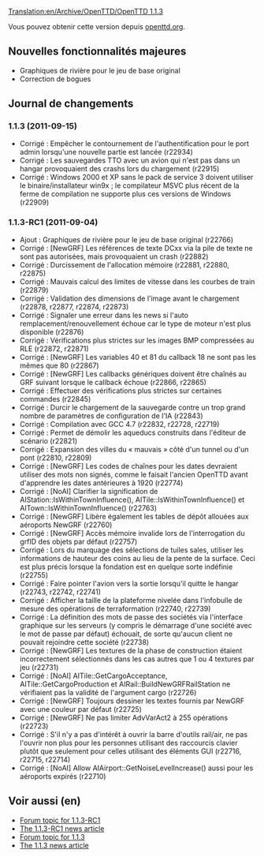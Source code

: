 [[Translation:en/Archive/OpenTTD/OpenTTD 1.1.3]]

{{fr/Archive/OpenTTD/Navigation}}
{{fr/Archive/OpenTTD/Livraison|prec=fr/Archive/OpenTTD/OpenTTD 1.1.2|suiv=fr/Archive/OpenTTD/OpenTTD 1.1.4|date=15/09/2011}}

Vous pouvez obtenir cette version depuis [http://www.openttd.org/download-stable/1.1.3 openttd.org].

==Nouvelles fonctionnalités majeures==

* Graphiques de rivière pour le jeu de base original
* Correction de bogues

==Journal de changements==

===1.1.3 (2011-09-15)===
* Corrigé : Empêcher le contournement de l'authentification pour le port admin lorsqu'une nouvelle partie est lancée {{en/Flyspray|4771}} (r22934)
* Corrigé : Les sauvegardes TTO avec un avion qui n'est pas dans un hangar provoquaient des crashs lors du chargement (r22915)
* Corrigé : Windows 2000 et XP sans le pack de service 3 doivent utiliser le binaire/installateur win9x ; le compilateur MSVC plus récent de la ferme de compilation ne supporte plus ces versions de Windows {{en/Flyspray|4749}} (r22909)

===1.1.3-RC1 (2011-09-04)===
* Ajout : Graphiques de rivière pour le jeu de base original (r22766)
* Corrigé : [NewGRF] Les références de texte DCxx via la pile de texte ne sont pas autorisées, mais provoquaient un crash {{en/Flyspray|4758}} (r22882)
* Corrigé : Durcissement de l'allocation mémoire (r22881, r22880, r22875)
* Corrigé : Mauvais calcul des limites de vitesse dans les courbes de train (r22879)
* Corrigé : Validation des dimensions de l'image avant le chargement {{en/Flyspray|4747}} (r22878, r22877, r22874, r22873)
* Corrigé : Signaler une erreur dans les news si l'auto remplacement/renouvellement échoue car le type de moteur n'est plus disponible {{en/Flyspray|4712}} (r22876)
* Corrigé : Vérifications plus strictes sur les images BMP compressées au RLE {{en/Flyspray|4746}} (r22872, r22871)
* Corrigé : [NewGRF] Les variables 40 et 81 du callback 18 ne sont pas les mêmes que 80 (r22867)
* Corrigé : [NewGRF] Les callbacks génériques doivent être chaînés au GRF suivant lorsque le callback échoue (r22866, r22865)
* Corrigé : Effectuer des vérifications plus strictes sur certaines commandes {{en/Flyspray|4745}} (r22845)
* Corrigé : Durcir le chargement de la sauvegarde contre un trop grand nombre de paramètres de configuration de l'IA {{en/Flyspray|4748}} (r22843)
* Corrigé : Compilation avec GCC 4.7 (r22832, r22728, r22719)
* Corrigé : Permet de démolir les aqueducs construits dans l'éditeur de scénario {{en/Flyspray|4741}} (r22821)
* Corrigé : Expansion des villes du « mauvais » côté d'un tunnel ou d'un pont {{en/Flyspray|4731}} (r22810, r22809)
* Corrigé : [NewGRF] Les codes de chaînes pour les dates devraient utiliser des mots non signés, comme le faisait l'ancien OpenTTD avant d'apprendre les dates antérieures à 1920 (r22774)
* Corrigé : [NoAI] Clarifier la signification de AIStation::IsWithinTownInfluence(), AITile::IsWithinTownInfluence() et AITown::IsWithinTownInfluence() {{en/Flyspray|4702}} (r22763)
* Corrigé : [NewGRF] Libère également les tables de dépôt allouées aux aéroports NewGRF (r22760)
* Corrigé : [NewGRF] Accès mémoire invalide lors de l'interrogation du grfID des objets par défaut {{en/Flyspray|4730}} (r22757)
* Corrigé : Lors du marquage des sélections de tuiles sales, utiliser les informations de hauteur des coins au lieu de la pente de la surface. Ceci est plus précis lorsque la fondation est en quelque sorte indéfinie {{en/Flyspray|4727}} (r22755)
* Corrigé : Faire pointer l'avion vers la sortie lorsqu'il quitte le hangar {{en/Flyspray|4696}} (r22743, r22742, r22741)
* Corrigé : Afficher la taille de la plateforme nivelée dans l'infobulle de mesure des opérations de terraformation {{en/Flyspray|4708}} (r22740, r22739)
* Corrigé : La définition des mots de passe des sociétés via l'interface graphique sur les serveurs (y compris le démarrage d'une société avec le mot de passe par défaut) échouait, de sorte qu'aucun client ne pouvait rejoindre cette société {{en/Flyspray|4722}} (r22738)
* Corrigé : [NewGRF] Les textures de la phase de construction étaient incorrectement sélectionnés dans les cas autres que 1 ou 4 textures par jeu (r22731)
* Corrigé : [NoAI] AITile::GetCargoAcceptance, AITile::GetCargoProduction et AIRail::BuildNewGRFRailStation ne vérifiaient pas la validité de l'argument cargo (r22726)
* Corrigé : [NewGRF] Toujours dessiner les textes fournis par NewGRF avec une couleur par défaut (r22725)
* Corrigé : [NewGRF] Ne pas limiter AdvVarAct2 à 255 opérations (r22723)
* Corrigé : S'il n'y a pas d'intérêt à ouvrir la barre d'outils rail/air, ne pas l'ouvrir non plus pour les personnes utilisant des raccourcis clavier plutôt que seulement pour celles utilisant des éléments GUI (r22716, r22715, r22714)
* Corrigé : [NoAI] Allow AIAirport::GetNoiseLevelIncrease() aussi pour les aéroports expirés {{en/Flyspray|4704}} (r22710)

==Voir aussi (en)==

*[http://www.tt-forums.net/viewtopic.php?f=29&t=56532 Forum topic for 1.1.3-RC1]
*[http://www.openttd.org/en/news/154 The 1.1.3-RC1 news article]
*[http://www.tt-forums.net/viewtopic.php?f=29&t=56639 Forum topic for 1.1.3]
*[http://www.openttd.org/en/news/155 The 1.1.3 news article]